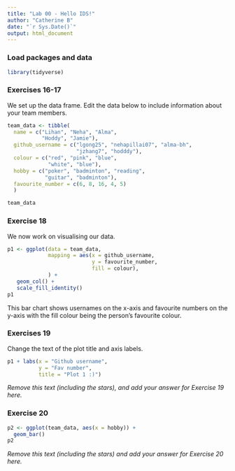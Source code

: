 ```yaml
---
title: "Lab 00 - Hello IDS!"
author: "Catherine B"
date: "`r Sys.Date()`"
output: html_document
---
```


### Load packages and data

```r
library(tidyverse) 
```

### Exercises 16-17

We set up the data frame. Edit the data below to include information about your team members.

```r
team_data <- tibble(
  name = c("Lihan", "Neha", "Alma", 
           "Hoddy", "Jamie"),
  github_username = c("lgong25", "nehapillai07", "alma-bh", 
                      "jzhang7", "hodddy"), 
  colour = c("red", "pink", "blue", 
             "white", "blue"),
  hobby = c("poker", "badminton", "reading", 
            "guitar", "badminton"),
  favourite_number = c(6, 8, 16, 4, 5)
  )

team_data
```

### Exercise 18

We now work on visualising our data. 

```r
p1 <- ggplot(data = team_data, 
             mapping = aes(x = github_username, 
                           y = favourite_number,
                           fill = colour), 
             ) +
   geom_col() +
   scale_fill_identity()
p1
```


This bar chart shows usernames on the x-axis and favourite numbers on the y-axis with the fill colour being the person's favourite colour.

### Exercises 19

Change the text of the plot title and axis labels.

```r
p1 + labs(x = "Github username", 
          y = "Fav number",
          title = "Plot 1 :)")
```

*Remove this text (including the stars), and add your answer for Exercise 19 here.*

### Exercise 20

```r
p2 <- ggplot(team_data, aes(x = hobby)) +
  geom_bar()
p2
```

*Remove this text (including the stars) and add your answer for Exercise 20 here.*
